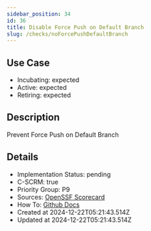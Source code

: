 ```yaml
---
sidebar_position: 34
id: 36
title: Disable Force Push on Default Branch
slug: /checks/noForcePushDefaultBranch
---
```


## Use Case
<!-- LEVELS:START -->
- Incubating: expected
- Active: expected
- Retiring: expected
<!-- LEVELS:END -->

<!-- DESCRIPTION:START -->
## Description
Prevent Force Push on Default Branch
<!-- DESCRIPTION:END -->

<!-- DETAILS:START -->
## Details
- Implementation Status: pending
- C-SCRM: true
- Priority Group: P9
- Sources: [OpenSSF Scorecard](https://github.com/ossf/scorecard/blob/main/docs/checks.md#branch-protection)
- How To: [Github Docs](https://docs.github.com/en/repositories/configuring-branches-and-merges-in-your-repository/managing-protected-branches/about-protected-branches)
- Created at 2024-12-22T05:21:43.514Z
- Updated at 2024-12-22T05:21:43.514Z
<!-- DETAILS:END -->
